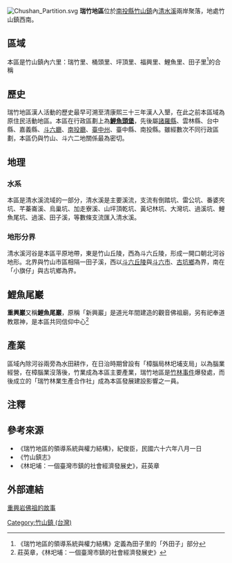 {{refimprove|time=2012-02-01T03:21:16+00:00}}
[[File:Chushan_Partition.svg|thumb]]
'''瑞竹地區'''位於[[南投縣|南投縣]][[竹山鎮_(台灣)|竹山鎮]]內[[清水溪_(南投縣)|清水溪]]兩岸聚落，地處竹山鎮西南。

==區域==
本區是竹山鎮內六里：瑞竹里、桶頭里、坪頂里、福興里、鯉魚里、田子里<ref>《瑞竹地區的領導系統與權力結構》定義為田子里的「外田子」部分</ref>的合稱

==歷史==
瑞竹地區漢人活動的歷史最早可溯至清康熙三十三年漢人入墾，在此之前本區域為原住民活動地區。本區在行政區劃上為'''[[鯉魚頭堡|鯉魚頭堡]]'''，先後屬[[諸羅縣|諸羅縣]]、雲林縣、台中縣、嘉義縣、[[斗六廳|斗六廳]]、[[南投廳|南投廳]]、[[臺中州|臺中州]]、臺中縣、南投縣。雖經數次不同行政區劃，本區仍與竹山、斗六二地關係最為密切。

==地理==
===水系===
本區是清水溪流域的一部分，清水溪是主要溪流，支流有倒踏坑、雷公坑、番婆夾坑、芊蓁崙溪、烏巢坑、加走寮溪、山坪頂乾坑、黃圮林坑、大灣坑、過溪坑、鯉魚尾坑、過溪、田子溪，等數條支流匯入清水溪。
===地形分界===
清水溪河谷是本區平原地帶，東是竹山丘陵，西為斗六丘陵，形成一開口朝北河谷地形。北界與竹山市區相隔一田子溪，西以[[斗六丘陵|斗六丘陵]]與[[斗六市|斗六市]]、[[古坑鄉|古坑鄉]]為界，南在「小旗仔」與古坑鄉為界。

==鯉魚尾巖==
'''重興巖'''又稱'''鯉魚尾巖'''，原稱「新興巖」是道光年間建造的觀音佛祖廟，另有祀奉道教眾神，是本區共同信仰中心<ref>莊英章，《林圯埔：一個臺灣市鎮的社會經濟發展史》</ref>

==產業==
區域內除河谷兩旁為水田耕作，在日治時期曾設有「樟腦局林圯埔支局」以為腦業經營，在樟腦業沒落後，竹業成為本區主要產業，瑞竹地區是[[林杞埔事件|竹林事件]]爆發處，而後成立的「瑞竹林業生產合作社」成為本區發展建設影響之一員。

==注釋==
<references/>

==參考來源==
*《瑞竹地區的領導系統與權力結構》，紀俊臣，民國六十六年八月一日
*《竹山鎮志》
*《林圯埔：一個臺灣市鎮的社會經濟發展史》，莊英章

==外部連結==
[http://deno.tw/school/cshistory/doc/081204080811.pdf 重興岩佛祖的故事]{{dead link|date=2018年3月 |bot=InternetArchiveBot |fix-attempted=yes }}

[[Category:竹山鎮_(台灣)|Category:竹山鎮 (台灣)]]